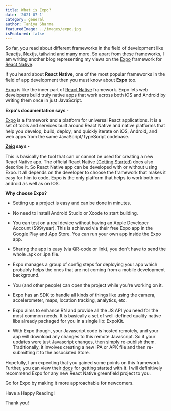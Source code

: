 ```yaml
---
title: What is Expo?
date: '2021-07-1'
category: general
author: Taniya Sharma
featuredImage: ../images/expo.jpg
isFeatured: false
---
```


So far, you read about different frameworks in the field of development like [Reactjs](https://www.zeiq.co/posts/what's-so-great-about-react-web-development/), [Nextjs](https://www.zeiq.co/posts/why-nextjs-is-good-for-ecommerce/), [tailwind](https://www.zeiq.co/posts/tailwind-css/) and many more. So apart from these frameworks, I am writing another blog representing my views on the [Expo](https://expo.io/) framework for [React Native](https://reactnative.dev/).

If you heard about **React Native**, one of the most popular frameworks in the field of app development then you must know about **Expo** too.

[Expo](https://expo.io/) is like the inner part of [React Native](https://reactnative.dev/) framework. Expo lets web developers build truly native apps that work across both iOS and Android by writing them once in just JavaScript.

**Expo's documentation says -**

[Expo](https://expo.io/) is a framework and a platform for universal React applications. It is a set of tools and services built around React Native and native platforms that help you develop, build, deploy, and quickly iterate on iOS, Android, and web apps from the same JavaScript/TypeScript codebase.

**[Zeiq](https://www.zeiq.co/) says -**

This is basically the tool that can or cannot be used for creating a new React Native app. The official React Native [(Getting Started)](https://reactnative.dev/docs/getting-started) docs also describe it.
So React Native app can be developed with or without using Expo. It all depends on the developer to choose the framework that makes it easy for him to code. Expo is the only platform that helps to work both on android as well as on IOS.

**Why choose Expo?**

- Setting up a project is easy and can be done in minutes.

- No need to install Android Studio or Xcode to start building.

- You can test on a real device without having an Apple Developer Account ($99/year). This is achieved via their free Expo app in the Google Play and App Store. You can run your own app inside the Expo app.

- Sharing the app is easy (via QR-code or link), you don't have to send the whole .apk or .ipa file.

- Expo manages a group of config steps for deploying your app which probably helps the ones that are not coming from a mobile development background.

- You (and other people) can open the project while you're working on it.

- Expo has an SDK to handle all kinds of things like using the camera, accelerometer, maps, location tracking, analytics, etc.

- Expo aims to enhance RN and provide all the JS API you need for the most common needs. It is basically a set of well-defined quality native libs already packaged for you in a single lib: ExpoKit.

- With Expo though, your Javascript code is hosted remotely, and your app will download any changes to this remote Javascript. So if your updates were just Javascript changes, then simply re-publish them. Traditionally, it involves creating a new IPA or APK file and then re-submitting it to the associated Store.

Hopefully, I am expecting that you gained some points on this framework. Further, you can view their [docs](https://docs.expo.io/) for getting started with it.
I will definitively recommend Expo for any new React Native greenfield project to you.

Go for Expo by making it more approachable for newcomers.

Have a Happy Reading!

Thank you!
